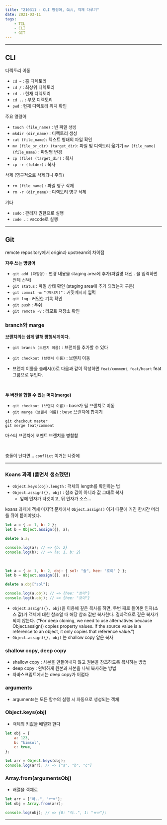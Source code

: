 ```yaml
---
title: "210311 - CLI 명령어, Git, 객체 다루기"
date: 2021-03-11
tags:
    - TIL
    - CLI
    - GIT
---
```


---

## CLI

디렉토리 이동

-   `cd ~` : 홈 디렉토리
-   `cd /` : 최상위 디렉토리
-   `cd .` : 현재 디렉토리
-   `cd ..` : 부모 디렉토리
-   `pwd` : 현재 디렉토리 위치 확인

주요 명령어

-   `touch (file_name)` : 빈 파일 생성
-   `mkdir (dir_name)` : 디렉토리 생성
-   `cat (file_name)`: 텍스트 형태의 파일 확인
-   `mv (file_or_dir) (target_dir)`: 파일 및 디렉토리 옮기기
    `mv (file_name) (file_name)` : 파일명 변경
-   `cp (file) (target_dir)` : 복사
-   `cp -r (folder)` : 복사

삭제 (영구적으로 삭제되니 주의)

-   `rm (file_name)` : 파일 영구 삭제
-   `rm -r (dir_name)` : 디렉토리 영구 삭제

기타

-   `sudo` : 관리자 권한으로 실행
-   `code .` : vscode로 실행

---

## Git

remote repository에서 origin과 upstream의 차이점

**자주 쓰는 명령어**

-   `git add (파일명)` : 변경 내용을 staging area에 추가(파일명 대신 . 을 입력하면 전체 선택)
-   `git status` : 파일 상태 확인 (staging area에 추가 되었는지 구분)
-   `git commit -m "(메시지)"` : 커밋메시지 입력
-   `git log` : 커밋한 기록 확인
-   `git push` : 푸쉬
-   `git remote -v` : 리모트 저장소 확인

### branch와 marge

**브랜치의는 쉽게 말해 평행세계이다.**

-   `git branch (브랜치 이름)` : 브랜치를 추가할 수 있다
-   `git checkout (브랜치 이름)` : 브랜치 이동

-   브랜치 이름을 슬래시(/)로 다음과 같이 작성하면 `feat/comment`, `feat/heart` feat그룹으로 묶인다.

<br />

**두 버전을 합칠 수 있는 머지(merge)**

-   `git checkout (브랜치 이름)` : base가 될 브랜치로 이동
-   `git merge (브랜치 이름)` : base 브랜치에 합치기

```shell
git checkout master
git merge feat/comment
```

마스터 브랜치에 코멘트 브랜치를 병합함

<br />

충돌이 난다면...
`conflict`
이거는 나중에

---

### Koans 과제 (풀면서 생소했던)

-   `Object.keys(obj).length` : 객체의 length를 확인하는 법
-   `Object.assign({}, obj)` : 참조 값이 아니라 값 그대로 복사
    -   앞에 인자가 타겟이고, 뒤 인자가 소스...

koans 과제에 객체 마지막 문제에서 `Object.assign()` 이거 때문에 거진 한시간 머리를 쥐어 뜯어야했다.

```js
let a = { a: 1, b: 2 };
let b = Object.assign({}, a);

delete a.a;

console.log(a); // => {b: 2}
console.log(b); // => {a: 1, b: 2}
```

<br />

```js
let a = { a: 1, b: 2, obj: { sol: "솔", hee: "흐이" } };
let b = Object.assign({}, a);

delete a.obj["sol"];

console.log(a.obj); // => {hee: "흐이"}
console.log(b.obj); // => {hee: "흐이"}
```

-   `Object.assign({}, obj)`을 이용해 깊은 복사를 하면, 두번 째로 들어온 인자(소스 값)가 객체에 대한 참조일 때 해당 참조 값만 복사한다. 결과적으로 깊은 복사가 되지 않는다. (“For deep cloning, we need to use alternatives because Object.assign() copies property values. If the source value is a reference to an object, it only copies that reference value.”)
-   `Object.assign({}, obj)` 는 shallow copy 얕은 복사

### shallow copy, deep copy

-   shallow copy : 사본을 만들어내지 않고 원본을 참조하도록 복사하는 방법
-   deep copy : 완벽하게 원본과 사본을 나눠 복사하는 방법
-   자바스크립트에서는 deep copy가 어렵다

### arguments

-   arguments는 모든 함수의 실행 시 자동으로 생성되는 객체

### Object.keys(obj)

-   객체의 키값을 배열화 한다

```js
let obj = {
    a: 123,
    b: "kimsol",
    c: true,
};

let arr = Object.keys(obj);
console.log(arr); // => ["a", "b", "c"]
```

### Array.from(argumentsObj)

-   배열을 객체로

```js
let arr = ["아..", "ㅠㅠ"];
let obj = Array.from(arr);

console.log(obj); // => {0: "아..", 1: "ㅠㅠ"};
```

---
